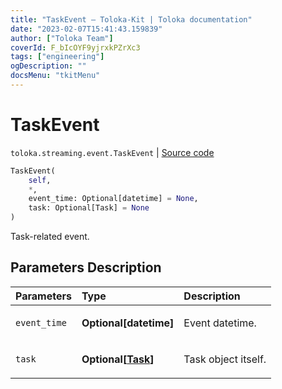 ```yaml
---
title: "TaskEvent — Toloka-Kit | Toloka documentation"
date: "2023-02-07T15:41:43.159839"
author: ["Toloka Team"]
coverId: F_bIcOYF9yjrxkPZrXc3
tags: ["engineering"]
ogDescription: ""
docsMenu: "tkitMenu"
---
```


# TaskEvent
`toloka.streaming.event.TaskEvent` | [Source code](https://github.com/Toloka/toloka-kit/blob/v1.1.3/src/streaming/event.py#L55)

```python
TaskEvent(
    self,
    *,
    event_time: Optional[datetime] = None,
    task: Optional[Task] = None
)
```

Task-related event.

## Parameters Description

| Parameters | Type | Description |
| :----------| :----| :-----------|
`event_time`|**Optional\[datetime\]**|<p>Event datetime.</p>
`task`|**Optional\[[Task](/docs-new/toloka-kit/reference/toloka.client.task.Task)\]**|<p>Task object itself.</p>
